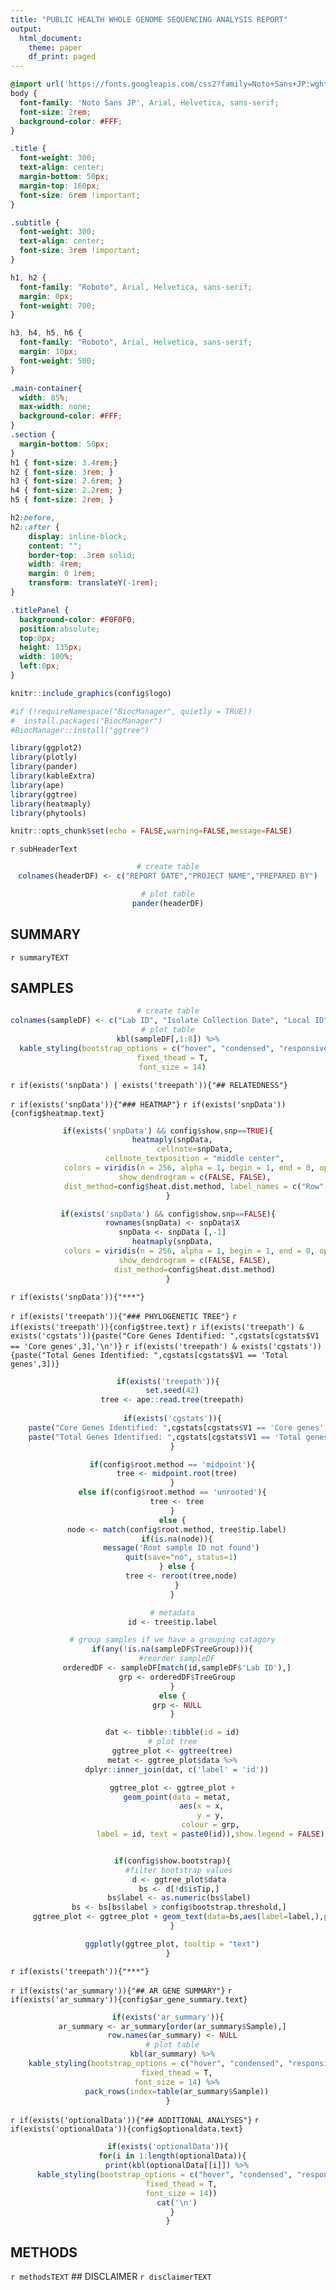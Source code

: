 ---
title: "PUBLIC HEALTH WHOLE GENOME SEQUENCING ANALYSIS REPORT"
output:
  html_document:
    theme: paper
    df_print: paged
---

```{css, echo=FALSE}
@import url('https://fonts.googleapis.com/css2?family=Noto+Sans+JP:wght@100;400;500;700&family=Roboto:wght@100;300;400;500;700&display=swap');
body {
  font-family: 'Noto Sans JP', Arial, Helvetica, sans-serif;
  font-size: 2rem;
  background-color: #FFF;
}

.title {
  font-weight: 300;
  text-align: center;
  margin-bottom: 50px;
  margin-top: 160px;
  font-size: 6rem !important;
}

.subtitle {
  font-weight: 300;
  text-align: center;
  font-size: 3rem !important;
}

h1, h2 {
  font-family: "Roboto", Arial, Helvetica, sans-serif;
  margin: 0px;
  font-weight: 700;
}

h3, h4, h5, h6 {
  font-family: "Roboto", Arial, Helvetica, sans-serif;
  margin: 10px;
  font-weight: 500;
}

.main-container{
  width: 85%;
  max-width: none;
  background-color: #FFF;
}
.section {
  margin-bottom: 50px;
}
h1 { font-size: 3.4rem;}
h2 { font-size: 3rem; }
h3 { font-size: 2.6rem; }
h4 { font-size: 2.2rem; }
h5 { font-size: 2rem; }

h2:before,
h2::after {
    display: inline-block;
    content: "";
    border-top: .3rem solid;
    width: 4rem;
    margin: 0 1rem;
    transform: translateY(-1rem);
}

.titlePanel {
  background-color: #F0F0F0;
  position:absolute;
  top:0px;
  height: 135px;
  width: 100%;
  left:0px;
}
```

<div class ="titlePanel">
```{r, echo=FALSE, fig.align='left',out.height='100px',out.extra="style='margin:20px'"}
knitr::include_graphics(config$logo)
```
</div>

```{r setup, include=FALSE}

#if (!requireNamespace("BiocManager", quietly = TRUE))
#  install.packages("BiocManager")
#BiocManager::install("ggtree")

library(ggplot2)
library(plotly)
library(pander)
library(kableExtra)
library(ape)
library(ggtree)
library(heatmaply)
library(phytools)

knitr::opts_chunk$set(echo = FALSE,warning=FALSE,message=FALSE)

```

<div class="subtitle">
`r subHeaderText`
</div>

<center>
```{r intro}

# create table
colnames(headerDF) <- c("REPORT DATE","PROJECT NAME","PREPARED BY")

# plot table
pander(headerDF)
```
</center>

## SUMMARY

`r summaryTEXT`

## SAMPLES
<center>
```{r samples}

# create table
colnames(sampleDF) <- c("Lab ID", "Isolate Collection Date", "Local ID", "Species ID", "Specimen Source", "MLST", "Resistance Genes", "Comments","TreeGroup")
# plot table
kbl(sampleDF[,1:8]) %>%
  kable_styling(bootstrap_options = c("hover", "condensed", "responsive"),
  fixed_thead = T,
  font_size = 14)
```
</center>
`r if(exists('snpData') | exists('treepath')){"## RELATEDNESS"}`

`r if(exists('snpData')){"### HEATMAP"}`
`r if(exists('snpData')){config$heatmap.text}`
<center>
```{r heatmap}
if(exists('snpData') && config$show.snp==TRUE){
  heatmaply(snpData,
            cellnote=snpData,
            cellnote_textposition = "middle center",
            colors = viridis(n = 256, alpha = 1, begin = 1, end = 0, option = "viridis"),
            show_dendrogram = c(FALSE, FALSE),
            dist_method=config$heat.dist.method, label_names = c("Row", "Column", "SNPs"))
}

if(exists('snpData') && config$show.snp==FALSE){
  rownames(snpData) <- snpData$X
  snpData <- snpData [,-1]
  heatmaply(snpData,
            colors = viridis(n = 256, alpha = 1, begin = 1, end = 0, option = "viridis"),
            show_dendrogram = c(FALSE, FALSE),
            dist_method=config$heat.dist.method)
}

```
</center>
`r if(exists('snpData')){"***"}`

`r if(exists('treepath')){"### PHYLOGENETIC TREE"}`
`r if(exists('treepath')){config$tree.text}`
`r if(exists('treepath') & exists('cgstats')){paste("Core Genes Identified: ",cgstats[cgstats$V1 == 'Core genes',3],'\n')}`
`r if(exists('treepath') & exists('cgstats')){paste("Total Genes Identified: ",cgstats[cgstats$V1 == 'Total genes',3])}`
<center>
```{r tree, message=FALSE}
if(exists('treepath')){
  set.seed(42)
  tree <- ape::read.tree(treepath)
  
  if(exists('cgstats')){
    paste("Core Genes Identified: ",cgstats[cgstats$V1 == 'Core genes',3])
    paste("Total Genes Identified: ",cgstats[cgstats$V1 == 'Total genes',3])
  }

  if(config$root.method == 'midpoint'){
    tree <- midpoint.root(tree)
  }
  else if(config$root.method == 'unrooted'){
    tree <- tree
  }
  else {
    node <- match(config$root.method, tree$tip.label)
    if(is.na(node)){
      message('Root sample ID not found')
      quit(save="no", status=1)
    } else {
      tree <- reroot(tree,node)
    }
  }

  # metadata
  id <- tree$tip.label

  # group samples if we have a grouping catagory
  if(any(!is.na(sampleDF$TreeGroup))){
    #reorder sampleDF
    orderedDF <- sampleDF[match(id,sampleDF$'Lab ID'),]
    grp <- orderedDF$TreeGroup
  }
  else {
    grp <- NULL
  }

  dat <- tibble::tibble(id = id)
  # plot tree
  ggtree_plot <- ggtree(tree)
  metat <- ggtree_plot$data %>%
    dplyr::inner_join(dat, c('label' = 'id'))

  ggtree_plot <- ggtree_plot +
    geom_point(data = metat,
               aes(x = x,
                   y = y,
                   colour = grp,
                   label = id, text = paste0(id)),show.legend = FALSE)


  if(config$show.bootstrap){
     #filter bootstrap values
     d <- ggtree_plot$data
     bs <- d[!d$isTip,]
     bs$label <- as.numeric(bs$label)
     bs <- bs[bs$label > config$bootstrap.threshold,]
     ggtree_plot <- ggtree_plot + geom_text(data=bs,aes(label=label,),position = position_dodge2(width = 0.001))
  }

  ggplotly(ggtree_plot, tooltip = "text")
}
```
</center>
`r if(exists('treepath')){"***"}`

`r if(exists('ar_summary')){"## AR GENE SUMMARY"}`
`r if(exists('ar_summary')){config$ar_gene_summary.text}`
<center>
```{r ar_table}
if(exists('ar_summary')){
  ar_summary <- ar_summary[order(ar_summary$Sample),]
  row.names(ar_summary) <- NULL
  # plot table
  kbl(ar_summary) %>%
    kable_styling(bootstrap_options = c("hover", "condensed", "responsive"),
    fixed_thead = T,
    font_size = 14) %>%
    pack_rows(index=table(ar_summary$Sample))
}
```
</center>

`r if(exists('optionalData')){"## ADDITIONAL ANALYSES"}`
`r if(exists('optionalData')){config$optionaldata.text}`
<center>
```{r additional tables, results='asis'}
if(exists('optionalData')){
  for(i in 1:length(optionalData)){
    print(kbl(optionalData[[i]]) %>%
      kable_styling(bootstrap_options = c("hover", "condensed", "responsive"),
      fixed_thead = T,
      font_size = 14))
    cat('\n')
  }
}
```
</center>

## METHODS
`r methodsTEXT`
## DISCLAIMER
`r disclaimerTEXT`
